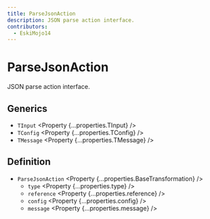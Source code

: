 ```yaml
---
title: ParseJsonAction
description: JSON parse action interface.
contributors:
  - EskiMojo14
---
```



# ParseJsonAction

JSON parse action interface.

## Generics

- `TInput` <Property {...properties.TInput} />
- `TConfig` <Property {...properties.TConfig} />
- `TMessage` <Property {...properties.TMessage} />

## Definition

- `ParseJsonAction` <Property {...properties.BaseTransformation} />
  - `type` <Property {...properties.type} />
  - `reference` <Property {...properties.reference} />
  - `config` <Property {...properties.config} />
  - `message` <Property {...properties.message} />

